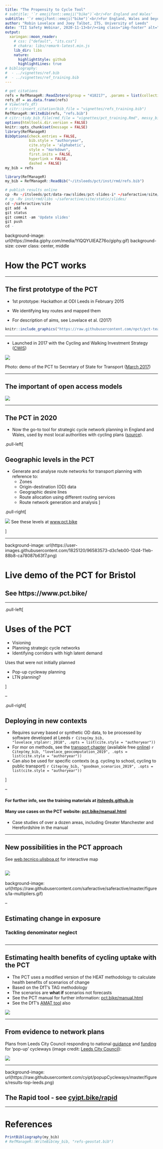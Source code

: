 ```yaml
---
title: "The Propensity to Cycle Tool"
# subtitle: '`r emojifont::emoji("bike")`<br/>For England and Wales'
subtitle: '`r emojifont::emoji("bike")`<br/>For England, Wales and beyond'
author: "Robin Lovelace and Joey Talbot, ITS, University of Leeds"
date: 'TII Safety Webinar, 2020-11-13<br/><img class="img-footer" alt="" src="https://www.pct.bike/www/static/01_logos/pct-logo.png"><br/><img class="img-footer" alt="" src="https://www.stephanehess.me.uk/images/picture3.png">'
output:
  xaringan::moon_reader:
    # css: ["default", "its.css"]
    # chakra: libs/remark-latest.min.js
    lib_dir: libs
    nature:
      highlightStyle: github
      highlightLines: true
# bibliography:
#  - ../vignettes/ref.bib
#  - ../vignettes/ref_training.bib
---
```


```r
# get citations
refs = RefManageR::ReadZotero(group = "418217", .params = list(collection = "JFR868KJ", limit = 100))
refs_df = as.data.frame(refs)
# View(refs_df)
# citr::insert_citation(bib_file = "vignettes/refs_training.bib")
RefManageR::WriteBib(refs, "refs.bib")
# citr::tidy_bib_file(rmd_file = "vignettes/pct_training.Rmd", messy_bibliography = "vignettes/refs_training.bib")
options(htmltools.dir.version = FALSE)
knitr::opts_chunk$set(message = FALSE)
library(RefManageR)
BibOptions(check.entries = FALSE, 
           bib.style = "authoryear", 
           cite.style = 'alphabetic', 
           style = "markdown",
           first.inits = FALSE,
           hyperlink = FALSE, 
           dashed = FALSE)
my_bib = refs
```

```r
library(RefManageR)
my_bib = RefManageR::ReadBib("~/itsleeds/pct/inst/rmd/refs.bib")
```

```r
# publish results online
cp -Rv ~/itsleeds/pct/data-raw/slides/pct-slides-i* ~/saferactive/site/static/slides/
# cp -Rv inst/rmd/libs ~/saferactive/site/static/slides/
cd ~/saferactive/site
git add -A
git status
git commit -am 'Update slides'
git push
cd -

```


background-image: url(https://media.giphy.com/media/YlQQYUIEAZ76o/giphy.gif)
background-size: cover
class: center, middle

# How the PCT works

---

## The first prototype of the PCT

- 1st prototype: Hackathon at ODI Leeds in February 2015

- We identifying key routes and mapped them

- For description of aims, see Lovelace et al. (2017)

```r
knitr::include_graphics("https://raw.githubusercontent.com/npct/pct-team/master/figures/early.png")
```

---

<!-- ## Launched in 2017 -->

- Launched in 2017 with the Cycling and Walking Investment Strategy ([CWIS](https://www.gov.uk/government/publications/cycling-and-walking-investment-strategy))

![](https://raw.githubusercontent.com/npct/pct-team/master/figures/front-page-leeds-pct-demo.png)

Photo: demo of the PCT to Secretary of State for Transport ([March 2017](https://environment.leeds.ac.uk/transport/news/article/187/research-showcased-to-secretary-of-state))

---

## The important of open access models

![](https://pbs.twimg.com/media/EkRvDM0WkAIZmFV?format=jpg&name=small)

---

## The PCT in 2020

- Now the go-to tool for strategic cycle network planning in England and Wales, used by most local authorities with cycling plans ([source](https://npct.github.io/pct-shiny/regions_www/www/static/03d_other_reports/2019-use-of-pct-report.pdf)).

.pull-left[

## Geographic levels in the PCT

- Generate and analyse route networks for transport planning with reference to:
    - Zones
    - Origin-destination (OD) data
    - Geographic desire lines
    - Route allocation using different routing services
    - Route network generation and analysis
]

.pull-right[

![](https://user-images.githubusercontent.com/1825120/94201205-9758c600-feb3-11ea-8383-a01966457562.png)
See these levels at [www.pct.bike](https://www.pct.bike)

]

---

background-image: url(https://user-images.githubusercontent.com/1825120/96583573-d3c1eb00-12d4-11eb-88b8-ca78087b63f7.png)

# Live demo of the PCT for Bristol

## See https://www.pct.bike/

---


.pull-left[

# Uses of the PCT

- Visioning
- Planning strategic cycle networks
- Identifying corridors with high latent demand

Uses that were not initially planned

- Pop-up cycleway planning
- LTN planning?

]

--

.pull-right[

## Deploying in new contexts

- Requires survey based or synthetic OD data, to be processed by software developed at Leeds `r Citep(my_bib, "lovelace_stplanr:_2018", .opts = list(cite.style = "authoryear"))`
- For mor on methods, see the [transport chapter](https://geocompr.robinlovelace.net/transport.html) (available free [online](https://geocompr.robinlovelace.net/)) `r Citep(my_bib, "lovelace_geocomputation_2019", .opts = list(cite.style = "authoryear"))` 
- Can also be used for specific contexts (e.g. cycling to school, cycling to public transport) `r Citep(my_bib, "goodman_scenarios_2019", .opts = list(cite.style = "authoryear"))`

]

--

#### For further info, see the training materials at [itsleeds.github.io](https://itsleeds.github.io/pct/articles/pct_training.html)


#### Many use cases on the PCT website: [pct.bike/manual.html](https://www.pct.bike/manual.html)

- Case studies of over a dozen areas, including Greater Manchester and Herefordshire in the manual

---

## New possibilities in the PCT approach

See [web.tecnico.ulisboa.pt](http://web.tecnico.ulisboa.pt/~rosamfelix/gis/declives/DeclivesLisboa.html) for interactive map

![](https://user-images.githubusercontent.com/1825120/99063305-389ef700-259c-11eb-94cc-24a85c3858db.png)
---

background-image: url(https://raw.githubusercontent.com/saferactive/saferactive/master/figures/la-multipliers.gif)

--

## Estimating change in exposure 

### Tackling denominator neglect

![]()

---

## Estimating health benefits of cycling uptake with the PCT

- The PCT uses a modified version of the HEAT methodology to calculate health benefits of scenarios of change
- Based on the DfT's TAG methodology
- The scenarios are **what if** scenarios not forecasts 
- See the PCT manual for further information: [pct.bike/manual.html](https://npct.github.io/pct-shiny/regions_www/www/static/03a_manual/pct-bike-eng-user-manual-c1.pdf)
- See the DfT's [AMAT tool](https://assets.publishing.service.gov.uk/government/uploads/system/uploads/attachment_data/file/888754/amat-user-guidance.pdf) also

![](https://user-images.githubusercontent.com/1825120/96588892-15a25f80-12dc-11eb-990b-1fc3c66e71c9.png)

---

## From evidence to network plans

Plans from Leeds City Council responding to national [guidance](https://www.gov.uk/government/publications/reallocating-road-space-in-response-to-covid-19-statutory-guidance-for-local-authorities) and [funding](https://www.gov.uk/government/news/2-billion-package-to-create-new-era-for-cycling-and-walking) for 'pop-up' cycleways (image credit: [Leeds City Council](https://news.leeds.gov.uk/news/leeds-city-council-announces-emergency-walking-and-cycling-plans-in-response-to-covid-19)):


![](https://pbs.twimg.com/media/EZ_-A0dXgAAlBzt?format=png&name=900x900)

---

background-image: url(https://raw.githubusercontent.com/cyipt/popupCycleways/master/figures/results-top-leeds.png)

## The Rapid tool - see [cyipt.bike/rapid](https://www.cyipt.bike/rapid/)

---

# References

```r
PrintBibliography(my_bib)
# RefManageR::WriteBib(my_bib, "refs-geostat.bib")
```

<!-- --- -->

<!-- ## Transport planning software -->

<!-- Transport modelling software products are a vital component of modern transport planning *and* research. -->

<!-- - They generate the evidence base on which strategic investments are made and, furthermore, -->
<!-- - provide a powerful mechanism for researching alternative futures. -->

<!-- -- -->

<!-- It would not be an overstatement to say that software determines the range of futures that are visible to policymakers. This makes status of transport modelling software and how it may evolve in the future important questions. -->

<!-- What will transport software look like? What will their capabilities be? And who will control? Answers to each of these questions will affect the future of transport systems.  -->

<!-- -- -->

<!-- - Premise: transport planning/modelling software used in practice ~~will become~~ is becoming increasingly data-driven, modular and open.  -->



<!-- --- -->

<!-- ```{r geocompr-cover, echo=FALSE, out.width="20%"} -->
<!-- knitr::include_graphics("https://geocompr.robinlovelace.net/images/cover.png") -->
<!-- ``` -->

